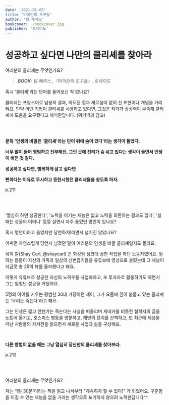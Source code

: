 ```yaml
---
date: '2021-01-05'
title: '타이탄의 도구들'
author: '팀 페리스'
bookcover: ./bookcover.jpg
publisher: '토네이도'
---
```


# 성공하고 싶다면 나만의 클리셰를 찾아라

여러분의 클리셰는 무엇인가요?

> _**BOOK**: 팀 페리스 ,『타이탄의 도구들』, 토네이도_


혹시 '클리셰'라는 단어를 들어보신 적 있나요? 

클리셰는 프랑스어로 남용의 결과, 의도된 힘과 새로움이 없어 신 표현이나 개념을 가리켜요. 
만약 어떤 기법이 클리셰를 사용하고 있다면, 그것은 작가가 상상력이 부족해 클리셰에 도움을 요구했다고 해석한답니다. (위키백과 참고)

<br/>
<br/>

<p align="center"><b>

문득 '인생의 비밀은 '클리셰'라는 단어 뒤에 숨어 있다'라는 생각이 들었다. 

너무 많이 들어 평범하고 진부해진, 그런 곳에 진리가 숨 쉬고 있다는 생각이 들면서 인생이 바뀐 것 같다.

성공하고 싶다면, 행복하게 살고 싶다면

뻔하다는 이유로 무시하고 등한시했던 클리셰들을 찾도록 하자.

</b>
p.211
</p>

<br/>
<br/>

'열심히 하면 성공한다', '노력을 이기는 재능은 없고 노력을 외면하는 결과도 없다', '실패는 성공의 어머니' 등등
살면서 자주 들었던 명언이 있나요?

혹시 명언이라고 들었지만 당연하지!라면서 넘기진 않았나요?

어쩌면 자연스럽게 당연시 넘겼던 말이 여러분의 인생을 바꿀 클리셰일지도 몰라요.

셰이 칼(Shay Carl, @shaycarl) 은 화강암 싱크대 상판 작업을 하던 노동자였어요.
일하는 틈틈이 자신의 가족과 일상의 신변잡기들을 유튜브에 영상으로 올렸는데
그 채널이 지금껏 총 25억 뷰를 돌파했다고 해요. 

이렇게 유튜브로 성공한 자신의 노하우를 사업화하고, 또 투자자로 활동하기도 하면서 그는 엄청난 성공을 거뒀어요.

5명의 아이를 키우는 평범한 30대 가장이던 셰이,
그가 요즘에 깊이 붙들고 있는 클리셰는 '우리는 죽는다'라고 해요.

그는 인생은 짧고 언젠가는 죽는다는 사실을 떠올리며 세네카를 비롯한 철학자의 글을 노트에 옮기고, 
호스피스 병동을 방문하고, 해변의 묘지를 산책하고, 
또 최근에 세상을 떠난 사람들의 자서전을 읽으면서 새로운 사업과 삶을 구상해요.


<br/>
<p align="center"><b>

다른 방법이 없을 때는 그냥 열심히 당신만의 클리셰를 찾아보라.

</b>
p.212
</p>

<br/>
<br/>

여러분의 클리셰는 무엇인가요?

저는 '1일 30분'이라는 책을 읽고 나서부터 "계속하자 할 수 있다!" 가 되었어요.
꾸준함을 이길 수 있는 재능을 없을 거라는 생각으로 포기하지 않으려 노력한답니다^^
